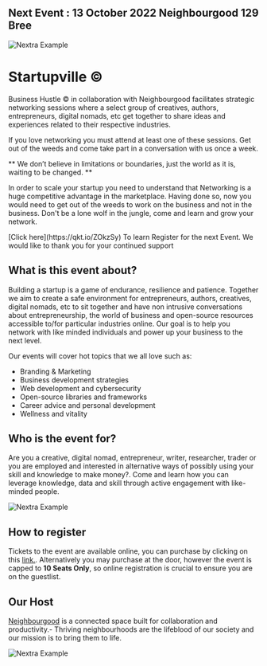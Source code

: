 
## Next Event : 13 October 2022 Neighbourgood 129 Bree

<Bleed>![Nextra Example](../public/Startupvilleeventartwork.gif)</Bleed>

# Startupville ©

Business Hustle © in collaboration with Neighbourgood facilitates strategic networking sessions where a select group of creatives, authors, entrepreneurs, digital nomads, etc get together to share ideas and experiences related to their respective industries. 

If you love networking you must attend at least one of these sessions. Get out of the weeds and come take part in a conversation with us once a week. 
 

<Bleed>
  <div style={{ border: '1px solid #888', padding: '4rem 2.5rem', textAlign: 'center' }}>
   ** We don’t believe in limitations or boundaries, just the world as it is, waiting to be changed. **
   
  </div>
</Bleed>

In order to scale your startup you need to understand that Networking is a huge competitive advantage in the marketplace. Having done so, now you would need to get out of the weeds to work on the business and not in the business. Don't be a lone wolf in the jungle, come and learn and grow your network.
 
<Callout>
[Click here](https://qkt.io/ZOkzSy) To learn Register for the next Event. We would like to thank you for your continued support 
</Callout>


## What is this event about?

Building a startup is a game of endurance, resilience and patience. Together we aim to create a safe environment for entrepreneurs, authors, creatives, digital nomads, etc to sit together and have non intrusive conversations about entrepreneurship, the world of business and open-source resources accessible to/for particular industries online. Our goal is to help you network with like minded individuals and power up your business to the next level.

Our events will cover hot topics that we all love such as:
* Branding & Marketing
* Business development strategies
* Web development and cybersecurity
* Open-source libraries and frameworks
* Career advice and personal development
* Wellness and vitality 

## Who is the event for?

Are you a creative, digital nomad, entrepreneur, writer, researcher, trader or you are employed and interested in alternative ways of possibly using your skill and knowledge to make money?. Come and learn how you can leverage knowledge, data and skill through active engagement with like-minded people.

<Bleed>![Nextra Example](../public/aloo999.gif)</Bleed> 

## How to register

Tickets to the event are available online, you can purchase by clicking on this [link.](https://pay.ozow.io/p/57GGIKf26e). Alternatively you may purchase at the door, however the event is capped to **10 Seats Only**, so online registration is crucial to ensure you are on the guestlist.

## Our Host 

[Neighbourgood](https://neighbourgood.co.za/) is a connected space built for collaboration and productivity.- Thriving neighbourhoods are the lifeblood of our society and our mission is to bring them to life. 


<Bleed>![Nextra Example](../public/strt.png)</Bleed> 




